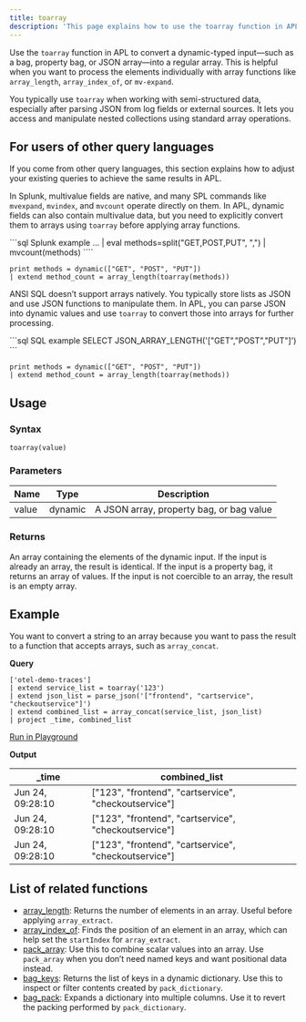 ```yaml
---
title: toarray
description: 'This page explains how to use the toarray function in APL.'
---
```


Use the `toarray` function in APL to convert a dynamic-typed input—such as a bag, property bag, or JSON array—into a regular array. This is helpful when you want to process the elements individually with array functions like `array_length`, `array_index_of`, or `mv-expand`.

You typically use `toarray` when working with semi-structured data, especially after parsing JSON from log fields or external sources. It lets you access and manipulate nested collections using standard array operations.

## For users of other query languages

If you come from other query languages, this section explains how to adjust your existing queries to achieve the same results in APL.

<AccordionGroup>
<Accordion title="Splunk SPL users">

In Splunk, multivalue fields are native, and many SPL commands like `mvexpand`, `mvindex`, and `mvcount` operate directly on them. In APL, dynamic fields can also contain multivalue data, but you need to explicitly convert them to arrays using `toarray` before applying array functions.

<CodeGroup>
```sql Splunk example
... | eval methods=split("GET,POST,PUT", ",") | mvcount(methods)
````

```kusto APL equivalent
print methods = dynamic(["GET", "POST", "PUT"])
| extend method_count = array_length(toarray(methods))
```

</CodeGroup>

</Accordion>
<Accordion title="ANSI SQL users">

ANSI SQL doesn’t support arrays natively. You typically store lists as JSON and use JSON functions to manipulate them. In APL, you can parse JSON into dynamic values and use `toarray` to convert those into arrays for further processing.

<CodeGroup>
```sql SQL example
SELECT JSON_ARRAY_LENGTH('["GET","POST","PUT"]')
```

```kusto APL equivalent
print methods = dynamic(["GET", "POST", "PUT"])
| extend method_count = array_length(toarray(methods))
```

</CodeGroup>

</Accordion>
</AccordionGroup>

## Usage

### Syntax

```kusto
toarray(value)
```

### Parameters

| Name  | Type    | Description                              |
| ----- | ------- | ---------------------------------------- |
| value | dynamic | A JSON array, property bag, or bag value |

### Returns

An array containing the elements of the dynamic input. If the input is already an array, the result is identical. If the input is a property bag, it returns an array of values. If the input is not coercible to an array, the result is an empty array.

## Example

You want to convert a string to an array because you want to pass the result to a function that accepts arrays, such as `array_concat`.

**Query**

```kusto
['otel-demo-traces']
| extend service_list = toarray('123')
| extend json_list = parse_json('["frontend", "cartservice", "checkoutservice"]')
| extend combined_list = array_concat(service_list, json_list)
| project _time, combined_list
```

[Run in Playground](https://play.axiom.co/axiom-play-qf1k/query?initForm=%7B%22apl%22%3A%22%5B'otel-demo-traces'%5D%20%7C%20extend%20service_list%20%3D%20toarray('123')%20%7C%20extend%20json_list%20%3D%20parse_json('%5B%5C"frontend%5C"%2C%20%5C"cartservice%5C"%2C%20%5C"checkoutservice%5C"%5D')%20%7C%20extend%20combined_list%20%3D%20array_concat(service_list%2C%20json_list)%20%7C%20project%20_time%2C%20combined_list%22%7D)

**Output**

| _time | combined_list |
| ------- | ------- |
| Jun 24, 09:28:10     | ["123", "frontend", "cartservice", "checkoutservice"]    |
| Jun 24, 09:28:10     | ["123", "frontend", "cartservice", "checkoutservice"]    |
| Jun 24, 09:28:10     | ["123", "frontend", "cartservice", "checkoutservice"]    |

## List of related functions

- [array_length](/apl/scalar-functions/array-functions/array-length): Returns the number of elements in an array. Useful before applying `array_extract`.
- [array_index_of](/apl/scalar-functions/array-functions/array-index-of): Finds the position of an element in an array, which can help set the `startIndex` for `array_extract`.
- [pack_array](/apl/scalar-functions/array-functions/pack-array): Use this to combine scalar values into an array. Use `pack_array` when you don’t need named keys and want positional data instead.
- [bag_keys](/apl/scalar-functions/array-functions/bag-keys): Returns the list of keys in a dynamic dictionary. Use this to inspect or filter contents created by `pack_dictionary`.
- [bag_pack](/apl/scalar-functions/array-functions/bag-pack): Expands a dictionary into multiple columns. Use it to revert the packing performed by `pack_dictionary`.
